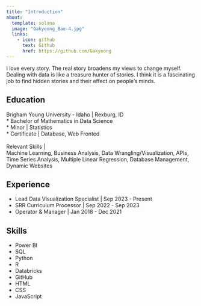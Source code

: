 ```yaml
---
title: "Introduction"
about:
  template: solana
  image: "Gakyeong_Bae-4.jpg"
  links:
    - icon: github
      text: Github
      href: https://github.com/Gakyeong
---
```


I love every story. The real story broadens my views to change myself. Dealing with data is like a treasure hunter of stories. I think it is a fascinating job to find hidden stories and their effect on people’s minds. 

## Education

Brigham Young University - Idaho | Rexburg, ID <br>
* Bachelor of Mathematics in Data Science<br>
* Minor | Statistics<br>
* Certificate | Database, Web Fronted <br>
<br>
Relevant Skills | <br>
Machine Learning, Business Analysis, Data Wrangling/Visualization, APIs, Time Series Analysis, Multiple Linear Regression, Database Management, Dynamic Websites

## Experience

* Lead Data Visualization Specialist | Sep 2023 - Present
* SRR Curriculum Processor | Sep 2022 - Sep 2023
* Operator & Manager | Jan 2018 - Dec 2021

## Skills

* Power BI
* SQL
* Python
* R
* Databricks
* GitHub
* HTML 
* CSS
* JavaScript
